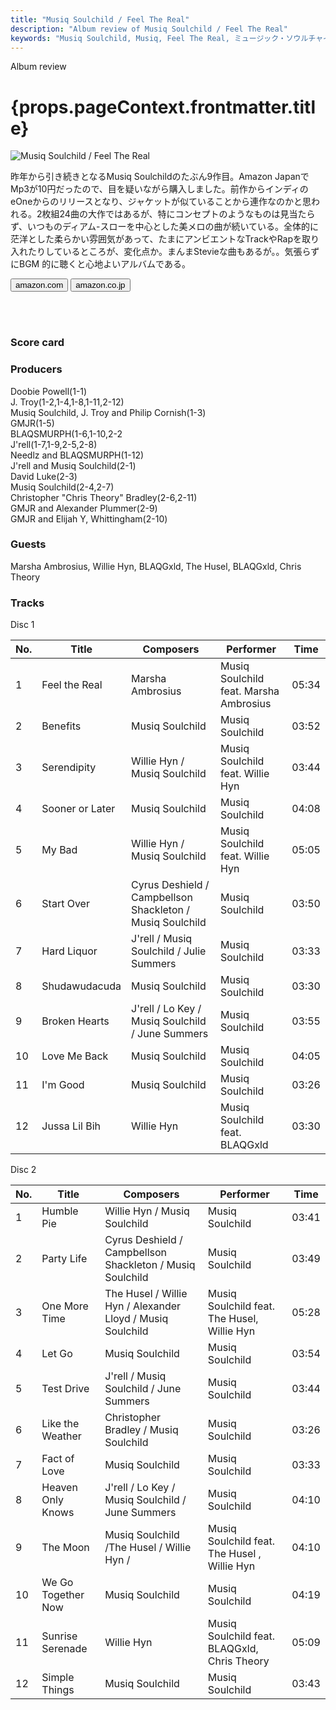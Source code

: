 ```yaml
---
title: "Musiq Soulchild / Feel The Real"
description: "Album review of Musiq Soulchild / Feel The Real"
keywords: "Musiq Soulchild, Musiq, Feel The Real, ミュージック・ソウルチャイルド, フィール・ザ・リアル"
---
```




<p className="largeP">Album review</p>
<h1 className="h1--no--margin">{props.pageContext.frontmatter.title}</h1>

<Row  className="image-card-group">
	<Column colMd={"4"} colLg={"4"} noGutterMdLeft="">
       <ImageCard>

![Musiq Soulchild / Feel The Real](../../images/cd/musiq7L.jpg) 

</ImageCard>
	</Column>
	<Column colMd={"8"} colLg={"8"} noGutterMdLeft="">
	<p>
	昨年から引き続きとなるMusiq Soulchildのたぶん9作目。Amazon JapanでMp3が10円だったので、目を疑いながら購入しました。前作からインディのeOneからのリリースとなり、ジャケットが似ていることから連作なのかと思われる。2枚組24曲の大作ではあるが、特にコンセプトのようなものは見当たらず、いつものディアム-スローを中心とした美メロの曲が続いている。全体的に茫洋とした柔らかい雰囲気があって、たまにアンビエントなTrackやRapを取り入れたりしているところが、変化点か。まんまStevieな曲もあるが。。気張らずにBGM 的に聴くと心地よいアルバムである。
	</p>
    <div>
	  <Button href="https://amzn.to/30Q5SkK" kind="primary" size="small" renderIcon={ArrowUpRight24}>
      amazon.com
      </Button>
      <Button href="https://amzn.to/3gcX1jT" kind="secondary" size="small" renderIcon={ArrowUpRight24}>
      amazon.co.jp
      </Button>
	</div>
	<a href="https://geo.music.apple.com/jp/album/feel-the-real/1259582253?mt=1&app=music&ls=1&at=11lcug" style="display:inline-block;overflow:hidden;background:url(https://linkmaker.itunes.apple.com/ja-jp/lockup.svg?releaseDate=2017-09-15&kind=album&bubble=apple_music&style=standard-black) no-repeat;width:180px;height:45px;"></a>
	<a href="https://geo.music.apple.com/jp/album/feel-the-real/1259582253?app=itunes&at=11lcug" style="display:inline-block;overflow:hidden;background:url(https://linkmaker.itunes.apple.com/ja-jp/badge-lrg.svg?releaseDate=2017-09-15T00:00:00Z&kind=album&bubble=itunes_music) no-repeat;width:140px;height:45px;"></a>
	</Column>
</Row>
<Row >
	<Column colMd={"4"} colLg={"4"} noGutterMdLeft="">
<div>
    <h3>Score card</h3>
	<SliderJS1 value="5" />
    <SliderJS2 value="2" />
	<SliderJS3 value="1" />
    <SliderJS4 value="8" />
</div>
</Column>
<Column colMd={"8"} colLg={"8"} noGutterMdLeft="">
<div>
<h3>Producers</h3>
<p>
Doobie Powell(1-1)
<br/>J. Troy(1-2,1-4,1-8,1-11,2-12)
<br/>Musiq Soulchild, J. Troy and Philip Cornish(1-3)
<br/>GMJR(1-5)
<br/>BLAQSMURPH(1-6,1-10,2-2
<br/>J'rell(1-7,1-9,2-5,2-8)
<br/>Needlz and BLAQSMURPH(1-12)
<br/>J'rell and Musiq Soulchild(2-1)
<br/>David Luke(2-3)
<br/>Musiq Soulchild(2-4,2-7)
<br/>Christopher "Chris Theory" Bradley(2-6,2-11)
<br/>GMJR and Alexander Plummer(2-9)
<br/>GMJR and Elijah Y, Whittingham(2-10)
</p>
<h3>Guests</h3>
<p>
Marsha Ambrosius, Willie Hyn, BLAQGxld, The Husel, BLAQGxld, Chris Theory
</p>
</div>
</Column>
</Row>

<h3>Tracks</h3>

<p> Disc 1</p>

| No. |	 Title          |	 Composers                                              |	 Performer                           | Time	 |
| --- |	--------------- | --------------------------------------------------------- | -------------------------------------- | ----- |
| 1	  |	Feel the Real  	| Marsha Ambrosius                                         	| Musiq Soulchild feat. Marsha Ambrosius | 05:34 |
| 2	  |	Benefits       	| Musiq Soulchild                                          	| Musiq Soulchild                        | 03:52 |
| 3	  |	Serendipity    	| Willie Hyn / Musiq Soulchild                             	| Musiq Soulchild feat. Willie Hyn       | 03:44 |
| 4	  |	Sooner or Later	| Musiq Soulchild                                          	| Musiq Soulchild                        | 04:08 |
| 5	  |	My Bad         	| Willie Hyn / Musiq Soulchild                             	| Musiq Soulchild feat. Willie Hyn       | 05:05 |
| 6	  |	Start Over     	| Cyrus Deshield / Campbellson Shackleton / Musiq Soulchild	| Musiq Soulchild                        | 03:50 |
| 7	  |	Hard Liquor    	| J'rell / Musiq Soulchild / Julie Summers                 	| Musiq Soulchild                        | 03:33 |
| 8	  |	Shudawudacuda  	| Musiq Soulchild                                          	| Musiq Soulchild                        | 03:30 |
| 9	  |	Broken Hearts  	| J'rell / Lo Key / Musiq Soulchild / June Summers         	| Musiq Soulchild                        | 03:55 |
| 10  |	Love Me Back   	| Musiq Soulchild                                          	| Musiq Soulchild                        | 04:05 |
| 11  |	I'm Good       	| Musiq Soulchild                                          	| Musiq Soulchild                        | 03:26 |
| 12  |	Jussa Lil Bih  	| Willie Hyn                                               	| Musiq Soulchild feat. BLAQGxld         | 03:30 |

<p> Disc 2</p>

| No. |	 Title             |	 Composers                                              |	 Performer                                 | Time  |
| --- |	------------------ | ---------------------------------------------------------- | -------------------------------------------- | ----- |
| 1	  |	Humble Pie         | Willie Hyn / Musiq Soulchild                              	| Musiq Soulchild                              | 03:41 |
| 2	  |	Party Life         | Cyrus Deshield / Campbellson Shackleton / Musiq Soulchild 	| Musiq Soulchild                              | 03:49 |
| 3	  |	One More Time      | The Husel / Willie Hyn / Alexander Lloyd / Musiq Soulchild	| Musiq Soulchild feat. The Husel, Willie Hyn  | 05:28 |
| 4	  |	Let Go             | Musiq Soulchild                                           	| Musiq Soulchild                              | 03:54 |
| 5	  |	Test Drive         | J'rell / Musiq Soulchild / June Summers                   	| Musiq Soulchild                              | 03:44 |
| 6	  |	Like the Weather   | Christopher Bradley / Musiq Soulchild                     	| Musiq Soulchild                              | 03:26 |
| 7	  |	Fact of Love       | Musiq Soulchild                                           	| Musiq Soulchild                              | 03:33 |
| 8	  |	Heaven Only Knows  | J'rell / Lo Key / Musiq Soulchild / June Summers          	| Musiq Soulchild                              | 04:10 |
| 9	  |	The Moon           | Musiq Soulchild /The Husel / Willie Hyn /                 	| Musiq Soulchild feat. The Husel , Willie Hyn | 04:10 |
| 10  |	We Go Together Now | Musiq Soulchild                                           	| Musiq Soulchild                              | 04:19 |
| 11  |	Sunrise Serenade   | Willie Hyn                                                	| Musiq Soulchild feat. BLAQGxld, Chris Theory | 05:09 |
| 12  |	Simple Things      | Musiq Soulchild                                           	| Musiq Soulchild                              | 03:43 |
